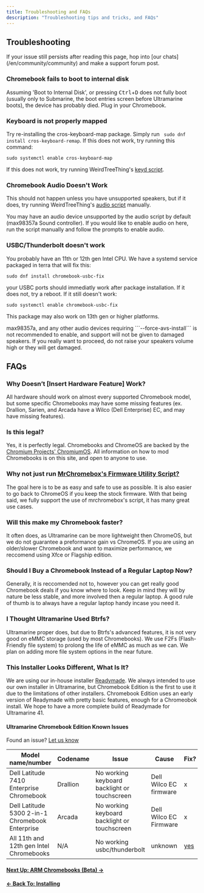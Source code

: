 ```yaml
---
title: Troubleshooting and FAQs
description: "Troubleshooting tips and tricks, and FAQs"
---
```



## Troubleshooting

<Alert type="warning">
  If your issue still persists after reading this page, hop into [our
  chats](/en/community/community) and make a support forum post.
</Alert>

### Chromebook fails to boot to internal disk

Assuming 'Boot to Internal Disk', or pressing <kbd>Ctrl</kbd>+<kbd>D</kbd> does not fully boot (usually only to Submarine, the boot entries screen before Ultramarine boots), the device has probably died. Plug in your Chromebook.

### Keyboard is not properly mapped

Try re-installing the cros-keyboard-map package. Simply run ` sudo dnf install cros-keyboard-remap`. If this does not work, try running this command:

```
sudo systemctl enable cros-keyboard-map
```

If this does not work, try running WeirdTreeThing's [keyd script](https://github.com/WeirdTreeThing/cros-keyboard-map).

### Chromebook Audio Doesn't Work

This should not happen unless you have unsupported speakers, but if it does, try running WeirdTreeThing's [audio script](https://github.com/WeirdTreeThing/chromebook-linux-audio) manually.

You may have an audio device unsupported by the audio script by default (max98357a Sound controller). If you would like to enable audio on here, run the script manually and follow the prompts to enable audio.

### USBC/Thunderbolt doesn't work

You probably have an 11th or 12th gen Intel CPU. We have a systemd service packaged in terra that will fix this:

```
sudo dnf install chromebook-usbc-fix
```
your USBC ports should immediatly work after package installation. If it does not, try a reboot. If it still doesn't work:

```
sudo systemctl enable chromebook-usbc-fix
```
This package may also work on 13th gen or higher platforms.

<Alert type="warning">
  max98357a, and any other audio devices requiring ```--force-avs-install``` is
  not recommended to enable, and support will not be given to damaged speakers.
  If you really want to proceed, do not raise your speakers volume high or they
  will get damaged.
</Alert>

## FAQs

### Why Doesn’t [Insert Hardware Feature] Work?

All hardware should work on almost every supported Chromebook model, but some specific Chromebooks may have some missing features (ex. Drallion, Sarien, and Arcada have a Wilco (Dell Enterprise) EC, and may have missing features).

### Is this legal?

Yes, it is perfectly legal. Chromebooks and ChromeOS are backed by the [Chromium Projects' ChromiumOS](https://www.chromium.org/chromium-os/}). All information on how to mod Chromebooks is on this site, and open to anyone to use.

### Why not just run [MrChromebox's Firmware Utility Script?](https://mrchromebox.tech/#fwscript)

The goal here is to be as easy and safe to use as possible. It is also easier to go back to ChromeOS if you keep the stock firmware. With that being said, we fully support the use of mrchromebox's script, it has many great use cases.

### Will this make my Chromebook faster?

It often does, as Ultramarine can be more lightweight then ChromeOS, but we do not guarantee a preformance gain vs ChromeOS.
If you are using an older/slower Chromebook and want to maximize performance, we reccomend using Xfce or Flagship edition.

### Should I Buy a Chromebook Instead of a Regular Laptop Now?

Generally, it is reccomended not to, however you can get really good Chromebook deals if you know where to look. Keep in mind they will by nature be less stable, and more involved then a regular laptop. A good rule of thumb is to always have a regular laptop handy incase you need it.

### I Thought Ultramarine Used Btrfs?

Ultramarine proper does, but due to Btrfs's advanced features, it is not very good on eMMC storage (used by most Chromebooks). We use F2Fs (Flash-Friendly file system) to prolong the life of eMMC as much as we can. We plan on adding more file system options in the near future.

### This Installer Looks Different, What Is It?

We are using our in-house installer [Readymade](https://github.com/FyraLabs/readymade). We always intended to use our own installer in Ultramarine, but Chromebook Edition is the first to use it due to the limitations of other installers. Chromebook Edition uses an early version of Readymade with pretty basic features, enough for a Chromeobok install. We hope to have a more complete build of Readymade for Ultramarine 41.

#### Ultramarine Chromebook Edition Known Issues

Found an issue? [Let us know](/en/community/community)

| Model name/number | Codename | Issue | Cause | Fix? |
| ----------------- | -------- | ----- | ----- | ---- |
|         Dell Latitude 7410 Enterprise Chromebook          |     Drallion     |    No working keyboard backlight or touchscreen   |   Dell Wilco EC firmware    |    x  |
| Dell Latitude 5300 2-in-1 Chromebook Enterprise | Arcada | No working keyboard backlight or touchscreen | Dell Wilco EC Firmware | x |
| All 11th and 12th gen Intel Chromebooks | N/A | No working usbc/thunderbolt | unknown | [yes](https://docs.chrultrabook.com/docs/installing/post-install.html#fixing-usb-c-on-tigerlake-and-alderlake) | 

#### [Next Up: ARM Chromebooks (Beta) →](armbeta)

#### [← Back To: Installing](installing)
